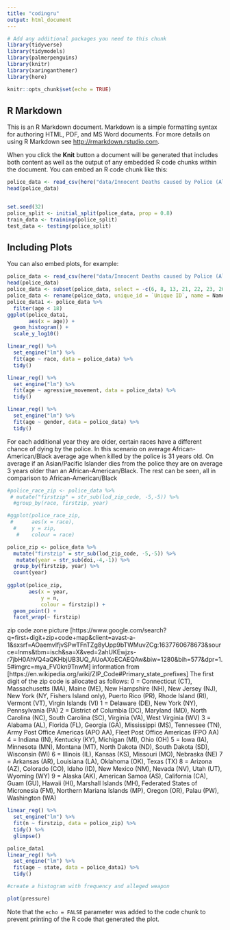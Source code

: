 ```yaml
---
title: "codingru"
output: html_document
---
```

```r
# Add any additional packages you need to this chunk
library(tidyverse)
library(tidymodels)
library(palmerpenguins)
library(knitr)
library(xaringanthemer)
library(here)
```


```r
knitr::opts_chunk$set(echo = TRUE)
```

## R Markdown

This is an R Markdown document. Markdown is a simple formatting syntax for authoring HTML, PDF, and MS Word documents. For more details on using R Markdown see <http://rmarkdown.rstudio.com>.

When you click the **Knit** button a document will be generated that includes both content as well as the output of any embedded R code chunks within the document. You can embed an R code chunk like this:

```r
police_data <- read_csv(here("data/Innocent Deaths caused by Police (All time).csv"))
head(police_data)


set.seed(32)
police_split <- initial_split(police_data, prop = 0.8)
train_data <- training(police_split)
test_data <- testing(police_split)
```

## Including Plots

You can also embed plots, for example:
```r
police_data <- read_csv(here("data/Innocent Deaths caused by Police (All time).csv"))
head(police_data)
police_data <- subset(police_data, select = -c(6, 8, 13, 21, 22, 23, 26))
police_data <- rename(police_data, unique_id = `Unique ID`, name = Name, age = Age, gender = Gender, race = Race, doi = `Date of injury resulting in death (month/day/year)`, state = State, lod_zip_code = `Location of death (zip code)` , lod_county = `Location of death (county)`, latitude = Latitude, longitude = Longitude,  agency_involved = `Agency or agencies involved`, hlof = `Highest level of force`, alleged_weapon = `Alleged weapon`, agressive_movement = `Aggressive physical movement`, fleeing_not_fleeing = `Fleeing/Not fleeing`, dispositions_exclusions =`Dispositions/Exclusions INTERNAL USE, NOT FOR ANALYSIS`, iuof = `Intended use of force (Developing)`, mental_illness = `Foreknowledge of mental illness`)
police_data1 <- police_data %>%
  filter(age < 18)
ggplot(police_data1,
       aes(x = age)) +
  geom_histogram() + 
  scale_y_log10()
```
```r
linear_reg() %>%
  set_engine("lm") %>%
  fit(age ~ race, data = police_data) %>%
  tidy()

linear_reg() %>%
  set_engine("lm") %>%
  fit(age ~ agressive_movement, data = police_data) %>%
  tidy()

linear_reg() %>%
  set_engine("lm") %>%
  fit(age ~ gender, data = police_data) %>%
  tidy()
```
For each additional year they are older, certain races have a different chance of dying by the police. In this scenario on average African-American/Black average age when killed by the police is 31 years old. On average if an Asian/Pacific Islander dies from the police they are on average 3 years older than an African-American/Black. The rest can be seen, all in comparison to African-American/Black

```r
#police_race_zip <- police_data %>%
 # mutate("firstzip" = str_sub(lod_zip_code, -5,-5)) %>%
  #group_by(race, firstzip, year)

#ggplot(police_race_zip,
 #      aes(x = race),
  #     y = zip,
   #    colour = race)
```

```r
police_zip <- police_data %>%
  mutate("firstzip" = str_sub(lod_zip_code, -5,-5)) %>%
   mutate(year = str_sub(doi,-4,-1)) %>%
  group_by(firstzip, year) %>%
  count(year)
      
ggplot(police_zip,
       aes(x = year,
           y = n,
           colour = firstzip)) +
  geom_point() +
  facet_wrap(~ firstzip)

```
zip code zone picture
[https://www.google.com/search?q=first+digit+zip+code+map&client=avast-a-1&sxsrf=AOaemvIfjvSPwTFnTZg8yUpp9bTWMuvZCg:1637760678673&source=lnms&tbm=isch&sa=X&ved=2ahUKEwjzs-r7jbH0AhVQ4aQKHbjUB3UQ_AUoAXoECAEQAw&biw=1280&bih=577&dpr=1.5#imgrc=mya_FV0kn9TnwM]
information from [https://en.wikipedia.org/wiki/ZIP_Code#Primary_state_prefixes]
The first digit of the zip code is allocated as follows:
0 = Connecticut (CT), Massachusetts (MA), Maine (ME), New Hampshire (NH), New Jersey (NJ), New York (NY, Fishers Island only), Puerto Rico (PR), Rhode Island (RI), Vermont (VT), Virgin Islands (VI)
1 = Delaware (DE), New York (NY), Pennsylvania (PA)
2 = District of Columbia (DC), Maryland (MD), North Carolina (NC), South Carolina (SC), Virginia (VA), West Virginia (WV)
3 = Alabama (AL), Florida (FL), Georgia (GA), Mississippi (MS), Tennessee (TN), Army Post Office Americas (APO AA), Fleet Post Office Americas (FPO AA)
4 = Indiana (IN), Kentucky (KY), Michigan (MI), Ohio (OH)
5 = Iowa (IA), Minnesota (MN), Montana (MT), North Dakota (ND), South Dakota (SD), Wisconsin (WI)
6 = Illinois (IL), Kansas (KS), Missouri (MO), Nebraska (NE)
7 = Arkansas (AR), Louisiana (LA), Oklahoma (OK), Texas (TX)
8 = Arizona (AZ), Colorado (CO), Idaho (ID), New Mexico (NM), Nevada (NV), Utah (UT), Wyoming (WY)
9 = Alaska (AK), American Samoa (AS), California (CA), Guam (GU), Hawaii (HI), Marshall Islands (MH), Federated States of Micronesia (FM), Northern Mariana Islands (MP), Oregon (OR), Palau (PW), Washington (WA)

```r
linear_reg() %>%
  set_engine("lm") %>%
  fit(n ~ firstzip, data = police_zip) %>%
  tidy() %>%
  glimpse()
```

```r
police_data1 
linear_reg() %>%
  set_engine("lm") %>%
  fit(age ~ state, data = police_data1) %>%
  tidy() 
```

```r
#create a histogram with frequency and alleged weapon

```


```r
plot(pressure)
```

Note that the `echo = FALSE` parameter was added to the code chunk to prevent printing of the R code that generated the plot.
